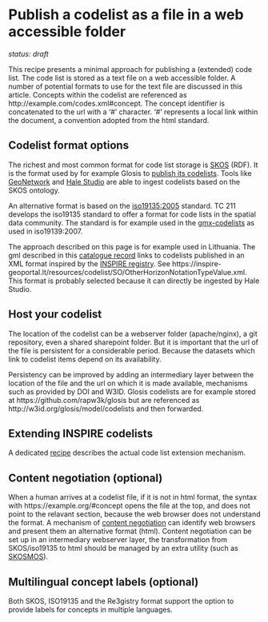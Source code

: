 # Publish a codelist as a file in a web accessible folder

*status: draft*

This recipe presents a minimal approach for publishing a (extended) code list. The code list is stored as a text file on a web accessible folder. A number of potential formats to use for the text file are discussed in this article. Concepts within the codelist are referenced as http://example.com/codes.xml#concept. The concept identifier is concatenated to the url with a '#' character. '#' represents a local link within the document, a convention adopted from the html standard.

## Codelist format options

The richest and most common format for code list storage is [SKOS](https://www.w3.org/TR/skos-reference/) (RDF). It is the format used by for example Glosis to [publish its codelists](https://github.com/rapw3k/glosis/blob/master/glosis_cl.ttl). Tools like [GeoNetwork](./geonetwork.qmd) and [Hale Studio](./hale-studio.qmd) are able to ingest codelists based on the SKOS ontology.

An alternative format is based on the [iso19135:2005](https://www.iso.org/standard/32553.html) standard. TC 211 develops the iso19135 standard to offer a format for code lists in the spatial data community. The standard is for example used in the [gmx-codelists](https://standards.iso.org/iso/19139/resources/gmxCodelists.xml) as used in iso19139:2007.

The approach described on this page is for example used in Lithuania. The gml described in this [catalogue record](https://www.inspire-geoportal.lt/geonetwork/srv/metadata/d07c5dce-4a6e-4042-ac48-8b589c57d6d1) links to codelists published in an XML format inspired by the [INSPIRE registry](https://inspire.ec.europa.eu/codelist/WRBReferenceSoilGroupValue/WRBReferenceSoilGroupValue.en.xml). See https://inspire-geoportal.lt/resources/codelist/SO/OtherHorizonNotationTypeValue.xml. This format is probably selected because it can directly be ingested by Hale Studio.

## Host your codelist

The location of the codelist can be a webserver folder (apache/nginx), a git repository, even a shared sharepoint folder. But it is important that the url of the file is persistent for a considerable period. Because the datasets which link to codelist items depend on its availability. 

Persistency can be improved by adding an intermediary layer between the location of the file and the url on which it is made available, mechanisms such as provided by DOI and W3ID. Glosis codelists are for example stored at https://github.com/rapw3k/glosis but are referenced as http://w3id.org/glosis/model/codelists and then forwarded.

## Extending INSPIRE codelists

A dedicated [recipe](./code-listsExtension.qmd) describes the actual code list extension mechanism.

## Content negotiation (optional)

When a human arrives at a codelist file, if it is not in html format, the syntax with https://example.org/#concept opens the file at the top, and does not point to the relavant section, because the web browser does not understand the format. A mechanism of [content negotiation](https://en.wikipedia.org/wiki/Content_negotiation) can identify web browsers and present them an alternative format (html). Content negotiation can be set up in an intermediary webserver layer, the transformation from SKOS/iso19135 to html should be managed by an extra utility (such as [SKOSMOS](./virtuoso.qmd)).

## Multilingual concept labels (optional)

Both SKOS, ISO19135 and the Re3gistry format support the option to provide labels for concepts in multiple languages.
